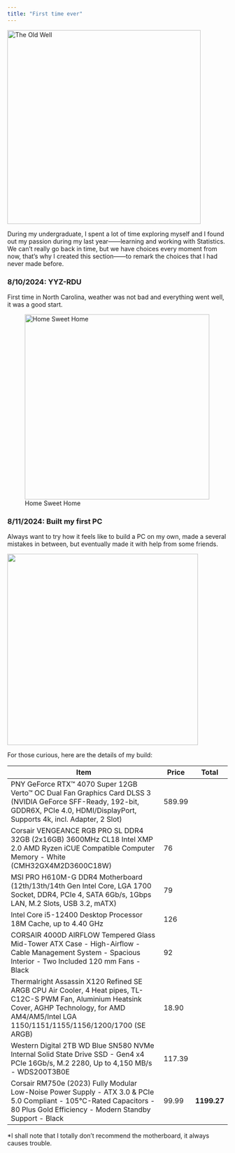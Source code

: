 ```yaml
---
title: "First time ever"
---
```


[![The Old Well](media/oldwell.jpg){fig-align="center" width="442"}](https://www.unc.edu/discover/the-old-well-you-never-knew/)

During my undergraduate, I spent a lot of time exploring myself and I found out my passion during my last year——learning and working with Statistics. We can't really go back in time, but we have choices every moment from now, that's why I created this section——to remark the choices that I had never made before.

### 8/10/2024: YYZ-RDU

First time in North Carolina, weather was not bad and everything went well, it was a good start.

![Home Sweet Home](media/FirstDayinNC.jpg){fig-align="center" width="422"}

### 8/11/2024: Built my first PC

Always want to try how it feels like to build a PC on my own, made a several mistakes in between, but eventually made it with help from some friends.

![](media/FirstPC.jpg){fig-align="center" width="436"}

For those curious, here are the details of my build:

| Item                                                                                                                                                                                                     | Price  | Total       |
|----------------------------------------------------------------------------------------------------------------------------------------------------------------------------------------------------------|--------|-------------|
| PNY GeForce RTX™ 4070 Super 12GB Verto™ OC Dual Fan Graphics Card DLSS 3 (NVIDIA GeForce SFF-Ready, 192-bit, GDDR6X, PCIe 4.0, HDMI/DisplayPort, Supports 4k, incl. Adapter, 2 Slot)                     | 589.99 |             |
| Corsair VENGEANCE RGB PRO SL DDR4 32GB (2x16GB) 3600MHz CL18 Intel XMP 2.0 AMD Ryzen iCUE Compatible Computer Memory - White (CMH32GX4M2D3600C18W)                                                       | 76     |             |
| MSI PRO H610M-G DDR4 Motherboard (12th/13th/14th Gen Intel Core, LGA 1700 Socket, DDR4, PCIe 4, SATA 6Gb/s, 1Gbps LAN, M.2 Slots, USB 3.2, mATX)                                                         | 79     |             |
| Intel Core i5-12400 Desktop Processor 18M Cache, up to 4.40 GHz                                                                                                                                          | 126    |             |
| CORSAIR 4000D AIRFLOW Tempered Glass Mid-Tower ATX Case - High-Airflow - Cable Management System - Spacious Interior - Two Included 120 mm Fans - Black                                                  | 92     |             |
| Thermalright Assassin X120 Refined SE ARGB CPU Air Cooler, 4 Heat pipes, TL-C12C-S PWM Fan, Aluminium Heatsink Cover, AGHP Technology, for AMD AM4/AM5/Intel LGA 1150/1151/1155/1156/1200/1700 (SE ARGB) | 18.90  |             |
| Western Digital 2TB WD Blue SN580 NVMe Internal Solid State Drive SSD - Gen4 x4 PCIe 16Gb/s, M.2 2280, Up to 4,150 MB/s - WDS200T3B0E                                                                    | 117.39 |             |
| Corsair RM750e (2023) Fully Modular Low-Noise Power Supply - ATX 3.0 & PCIe 5.0 Compliant - 105°C-Rated Capacitors - 80 Plus Gold Efficiency - Modern Standby Support - Black                            | 99.99  | **1199.27** |

\*I shall note that I totally don't recommend the motherboard, it always causes trouble.

